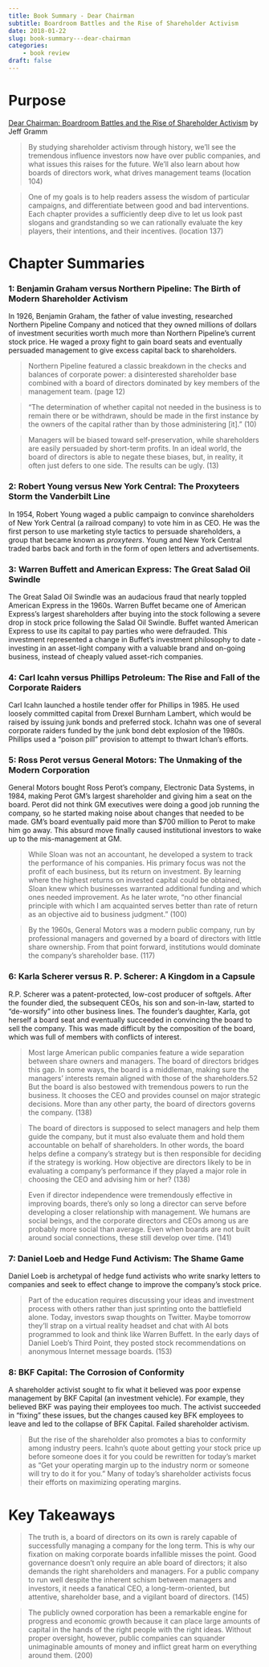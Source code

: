```yaml
---
title: Book Summary - Dear Chairman
subtitle: Boardroom Battles and the Rise of Shareholder Activism
date: 2018-01-22
slug: book-summary---dear-chairman
categories:
    - book review
draft: false
---
```


# Purpose

[Dear Chairman: Boardroom Battles and the Rise of Shareholder Activism](https://www.amazon.com/Dear-Chairman-Boardroom-Shareholder-Activism/dp/0062369830) by Jeff Gramm

> By studying shareholder activism through history, we'll see the tremendous influence investors now have over public companies, and what issues this raises for the future. We'll also learn about how boards of directors work, what drives management teams (location 104)

> One of my goals is to help readers assess the wisdom of particular campaigns, and differentiate between good and bad interventions. Each chapter provides a sufficiently deep dive to let us look past slogans and grandstanding so we can rationally evaluate the key players, their intentions, and their incentives. (location 137)

# Chapter Summaries

### 1: Benjamin Graham versus Northern Pipeline: The Birth of Modern Shareholder Activism

In 1926, Benjamin Graham, the father of value investing, researched Northern Pipeline Company and noticed that they owned millions of dollars of investment securities worth much more than Northern Pipeline's current stock price. He waged a proxy fight to gain board seats and eventually persuaded management to give excess capital back to shareholders.

> Northern Pipeline featured a classic breakdown in the checks and balances of corporate power: a disinterested shareholder base combined with a board of directors dominated by key members of the management team. (page 12)

> "The determination of whether capital not needed in the business is to remain there or be withdrawn, should be made in the first instance by the owners of the capital rather than by those administering \[it\]." (10)

> Managers will be biased toward self-preservation, while shareholders are easily persuaded by short-term profits. In an ideal world, the board of directors is able to negate these biases, but, in reality, it often just defers to one side. The results can be ugly. (13)

### 2: Robert Young versus New York Central: The Proxyteers Storm the Vanderbilt Line

In 1954, Robert Young waged a public campaign to convince shareholders of New York Central (a railroad company) to vote him in as CEO. He was the first person to use marketing style tactics to persuade shareholders, a group that became known as *proxyteers*. Young and New York Central traded barbs back and forth in the form of open letters and advertisements.

### 3: Warren Buffett and American Express: The Great Salad Oil Swindle

The Great Salad Oil Swindle was an audacious fraud that nearly toppled American Express in the 1960s. Warren Buffet became one of American Express's largest shareholders after buying into the stock following a severe drop in stock price following the Salad Oil Swindle. Buffet wanted American Express to use its capital to pay parties who were defrauded. This investment represented a change in Buffet's investment philosophy to date - investing in an asset-light company with a valuable brand and on-going business, instead of cheaply valued asset-rich companies.

### 4: Carl Icahn versus Phillips Petroleum: The Rise and Fall of the Corporate Raiders

Carl Icahn launched a hostile tender offer for Phillips in 1985. He used loosely committed capital from Drexel Burnham Lambert, which would be raised by issuing junk bonds and preferred stock. Ichahn was one of several corporate raiders funded by the junk bond debt explosion of the 1980s. Phillips used a "poison pill" provision to attempt to thwart Ichan's efforts.

### 5: Ross Perot versus General Motors: The Unmaking of the Modern Corporation

General Motors bought Ross Perot's company, Electronic Data Systems, in 1984, making Perot GM's largest shareholder and giving him a seat on the board. Perot did not think GM executives were doing a good job running the company, so he started making noise about changes that needed to be made. GM's board eventually paid more than \$700 million to Perot to make him go away. This absurd move finally caused institutional investors to wake up to the mis-management at GM.

> While Sloan was not an accountant, he developed a system to track the performance of his companies. His primary focus was not the profit of each business, but its return on investment. By learning where the highest returns on invested capital could be obtained, Sloan knew which businesses warranted additional funding and which ones needed improvement. As he later wrote, "no other financial principle with which I am acquainted serves better than rate of return as an objective aid to business judgment." (100)

> By the 1960s, General Motors was a modern public company, run by professional managers and governed by a board of directors with little share ownership. From that point forward, institutions would dominate the company's shareholder base. (117)

### 6: Karla Scherer versus R. P. Scherer: A Kingdom in a Capsule

R.P. Scherer was a patent-protected, low-cost producer of softgels. After the founder died, the subsequent CEOs, his son and son-in-law, started to "de-worsify" into other business lines. The founder's daughter, Karla, got herself a board seat and eventually succeeded in convincing the board to sell the company. This was made difficult by the composition of the board, which was full of members with conflicts of interest.

> Most large American public companies feature a wide separation between share owners and managers. The board of directors bridges this gap. In some ways, the board is a middleman, making sure the managers' interests remain aligned with those of the shareholders.52 But the board is also bestowed with tremendous powers to run the business. It chooses the CEO and provides counsel on major strategic decisions. More than any other party, the board of directors governs the company. (138)

> The board of directors is supposed to select managers and help them guide the company, but it must also evaluate them and hold them accountable on behalf of shareholders. In other words, the board helps define a company's strategy but is then responsible for deciding if the strategy is working. How objective are directors likely to be in evaluating a company's performance if they played a major role in choosing the CEO and advising him or her? (138)

> Even if director independence were tremendously effective in improving boards, there's only so long a director can serve before developing a closer relationship with management. We humans are social beings, and the corporate directors and CEOs among us are probably more social than average. Even when boards are not built around social connections, these still develop over time. (141)

### 7: Daniel Loeb and Hedge Fund Activism: The Shame Game

Daniel Loeb is archetypal of hedge fund activists who write snarky letters to companies and seek to effect change to improve the company's stock price.

> Part of the education requires discussing your ideas and investment process with others rather than just sprinting onto the battlefield alone. Today, investors swap thoughts on Twitter. Maybe tomorrow they'll strap on a virtual reality headset and chat with AI bots programmed to look and think like Warren Buffett. In the early days of Daniel Loeb's Third Point, they posted stock recommendations on anonymous Internet message boards. (153)

### 8: BKF Capital: The Corrosion of Conformity

A shareholder activist sought to fix what it believed was poor expense management by BKF Capital (an investment vehicle). For example, they believed BKF was paying their employees too much. The activist succeeded in "fixing" these issues, but the changes caused key BFK employees to leave and led to the collapse of BFK Capital. Failed shareholder activism.

> But the rise of the shareholder also promotes a bias to conformity among industry peers. Icahn's quote about getting your stock price up before someone does it for you could be rewritten for today's market as "Get your operating margin up to the industry norm or someone will try to do it for you." Many of today's shareholder activists focus their efforts on maximizing operating margins.

# Key Takeaways

> The truth is, a board of directors on its own is rarely capable of successfully managing a company for the long term. This is why our fixation on making corporate boards infallible misses the point. Good governance doesn't only require an able board of directors; it also demands the right shareholders and managers. For a public company to run well despite the inherent schism between managers and investors, it needs a fanatical CEO, a long-term-oriented, but attentive, shareholder base, and a vigilant board of directors. (145)

> The publicly owned corporation has been a remarkable engine for progress and economic growth because it can place large amounts of capital in the hands of the right people with the right ideas. Without proper oversight, however, public companies can squander unimaginable amounts of money and inflict great harm on everything around them. (200)
